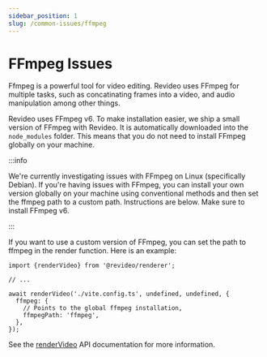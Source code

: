 ```yaml
---
sidebar_position: 1
slug: /common-issues/ffmpeg
---
```


# FFmpeg Issues

Ffmpeg is a powerful tool for video editing. Revideo uses FFmpeg for multiple
tasks, such as concatinating frames into a video, and audio manipulation among
other things.

Revideo uses FFmpeg v6. To make installation easier, we ship a small version of
FFmpeg with Revideo. It is automatically downloaded into the `node_modules`
folder. This means that you do not need to install FFmpeg globally on your
machine.

:::info

We're currently investigating issues with FFmpeg on Linux (specifically Debian).
If you're having issues with FFmpeg, you can install your own version globally
on your machine using conventional methods and then set the ffmpeg path to a
custom path. Instructions are below. Make sure to install FFmpeg v6.

:::

If you want to use a custom version of FFmpeg, you can set the path to ffmpeg in
the render function. Here is an example:

```tsx
import {renderVideo} from '@revideo/renderer';

// ...

await renderVideo('./vite.config.ts', undefined, undefined, {
  ffmpeg: {
    // Points to the global ffmpeg installation,
    ffmpegPath: 'ffmpeg',
  },
});
```

See the [renderVideo](/renderer/renderVideo) API documentation for more
information.
